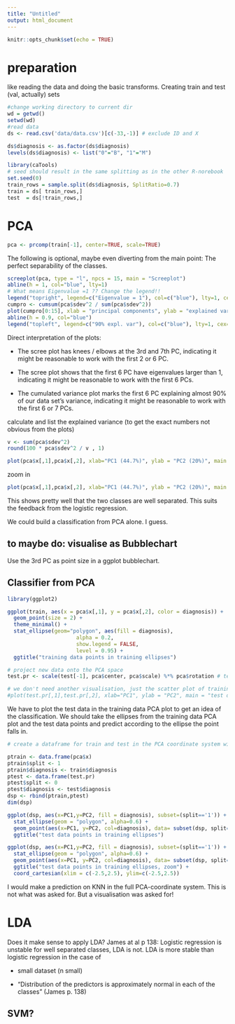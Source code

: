 ```yaml
---
title: "Untitled"
output: html_document
---
```


```r
knitr::opts_chunk$set(echo = TRUE)
```

# preparation

like reading the data and doing the basic transforms. Creating train and test (val, actually) sets
```r
#change working directory to current dir
wd = getwd()
setwd(wd)
#read data
ds <- read.csv('data/data.csv')[c(-33,-1)] # exclude ID and X

ds$diagnosis <- as.factor(ds$diagnosis)
levels(ds$diagnosis) <- list("0"="B", "1"="M")

library(caTools)
# seed should result in the same splitting as in the other R-norebook
set.seed(0)
train_rows = sample.split(ds$diagnosis, SplitRatio=0.7)
train = ds[ train_rows,]
test  = ds[!train_rows,]
```

# PCA
```r
pca <- prcomp(train[-1], center=TRUE, scale=TRUE)
```

The following is optional, maybe even diverting from the main point: The perfect separability of the classes.

```r
screeplot(pca, type = "l", npcs = 15, main = "Screeplot")
abline(h = 1, col="blue", lty=1)
# What means Eigenvalue =1 ?? Change the legend!!
legend("topright", legend=c("Eigenvalue = 1"), col=c("blue"), lty=1, cex=0.6)
cumpro <- cumsum(pca$sdev^2 / sum(pca$sdev^2)) 
plot(cumpro[0:15], xlab = "principal components", ylab = "explained variance", main = "cumulative variance plot")
abline(h = 0.9, col="blue") 
legend("topleft", legend=c("90% expl. var"), col=c("blue"), lty=1, cex=0.6)
```
Direct interpretation of the plots:

* The scree plot has knees / elbows at the 3rd and 7th PC, indicating it might be reasonable to work with the first 2 or 6 PC.

* The scree plot shows that the first 6 PC have eigenvalues larger than 1, indicating it might be reasonable to work with the first 6 PCs.

* The cumulated variance plot marks the first 6 PC explaining almost 90% of our data set's variance, indicating it might be reasonable to work with the first 6 or 7 PCs.

calculate and list the explained variance (to get the exact numbers not obvious from the plots)

```r
v <- sum(pca$sdev^2)
round(100 * pca$sdev^2 / v , 1)
```

```r
plot(pca$x[,1],pca$x[,2], xlab="PC1 (44.7%)", ylab = "PC2 (20%)", main = "PC1 / PC2 - plot", pch=3 , col=train$diagnosis)
```
zoom in
```r
plot(pca$x[,1],pca$x[,2], xlab="PC1 (44.7%)", ylab = "PC2 (20%)", main = "PC1 / PC2 - plot", pch=3 , col=train$diagnosis , xlim=c(-2.5,2.5) , ylim=c(-2.5, 2.5) )
```

This shows pretty well that the two classes are well separated. This suits the feedback from the logistic regression.

We could build a classification from PCA alone. I guess.

## to maybe do: visualise as Bubblechart
Use the 3rd PC as point size in a ggplot bubblechart.

## Classifier from PCA

```r
library(ggplot2)

ggplot(train, aes(x = pca$x[,1], y = pca$x[,2], color = diagnosis)) +
  geom_point(size = 2) +
  theme_minimal() + 
  stat_ellipse(geom="polygon", aes(fill = diagnosis), 
                      alpha = 0.2,
                      show.legend = FALSE, 
                      level = 0.95) + 
  ggtitle("training data points in training ellipses")

```

```r
# project new data onto the PCA space
test.pr <- scale(test[-1], pca$center, pca$scale) %*% pca$rotation # test data projected

# we don't need another visualisation, just the scatter plot of training data
#plot(test.pr[,1],test.pr[,2], xlab="PC1", ylab = "PC2", main = "test data", col=test$diagnosis)
```

We have to plot the test data in the training data PCA plot to get an idea of the classification. We should take the ellipses from the training data PCA plot and the test data points and predict according to the ellipse the point falls in.

```r
# create a dataframe for train and test in the PCA coordinate system with the split and diagnosis as additional columns and info

ptrain <- data.frame(pca$x)
ptrain$split <- 1
ptrain$diagnosis <- train$diagnosis
ptest <- data.frame(test.pr)
ptest$split <- 0
ptest$diagnosis <- test$diagnosis
dsp <- rbind(ptrain,ptest)
dim(dsp)
```

```r
ggplot(dsp, aes(x=PC1,y=PC2, fill = diagnosis), subset=(split=='1')) +
  stat_ellipse(geom = "polygon", alpha=0.6) +
  geom_point(aes(x=PC1, y=PC2, col=diagnosis), data= subset(dsp, split=='0'))+
  ggtitle("test data points in training ellipses")
```
```r
ggplot(dsp, aes(x=PC1,y=PC2, fill = diagnosis), subset=(split=='1')) +
  stat_ellipse(geom = "polygon", alpha=0.6) +
  geom_point(aes(x=PC1, y=PC2, col=diagnosis), data= subset(dsp, split=='0'))+
  ggtitle("test data points in training ellipses, zoom") + 
  coord_cartesian(xlim = c(-2.5,2.5), ylim=c(-2.5,2.5)) 
```
I would make a prediction on KNN in the full PCA-coordinate system. 
This is not what was asked for. But a visualisation was asked for!

# LDA
Does it make sense to apply LDA? James at al p 138: Logistic regression is unstable for well separated classes, LDA is not. LDA is more stable than logistic regression in the case of

* small dataset (n small)

* "Distribution of the predictors is approximately normal in each of the classes" (James p. 138)

## SVM?